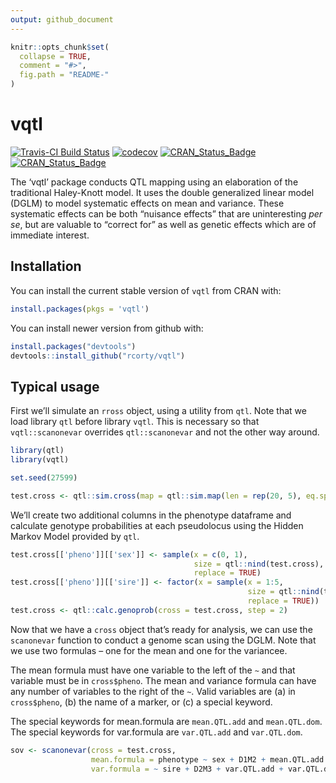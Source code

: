```yaml
---
output: github_document
---
```


<!-- README.md is generated from README.Rmd. Please edit that file -->

```r
knitr::opts_chunk$set(
  collapse = TRUE,
  comment = "#>",
  fig.path = "README-"
)
```

# vqtl

[![Travis-CI Build Status](https://travis-ci.org/rcorty/vqtl.svg?branch=master)](https://travis-ci.org/rcorty/vqtl)
[![codecov](https://codecov.io/gh/rcorty/vqtl/branch/master/graph/badge.svg)](https://codecov.io/gh/rcorty/vqtl)
[![CRAN_Status_Badge](http://www.r-pkg.org/badges/version/vqtl)](https://CRAN.R-project.org/package=vqtl)
[![CRAN_Status_Badge](http://cranlogs.r-pkg.org/badges/vqtl)](https://CRAN.R-project.org/package=vqtl)

The 'vqtl' package conducts QTL mapping using an elaboration of the traditional Haley-Knott model.
It uses the double generalized linear model (DGLM) to model systematic effects on mean and variance.
These systematic effects can be both "nuisance effects" that are uninteresting *per se*, but are valuable to "correct for" as well as genetic effects which are of immediate interest.

## Installation

You can install the current stable version of `vqtl` from CRAN with:

```r
install.packages(pkgs = 'vqtl')
```

You can install newer version from github with:

```r
install.packages("devtools")
devtools::install_github("rcorty/vqtl")
```


## Typical usage

First we'll simulate an `rross` object, using a utility from `qtl`.  Note that we load library `qtl` before library `vqtl`.  This is necessary so that `vqtl::scanonevar` overrides `qtl::scanonevar` and not the other way around.

```r
library(qtl)
library(vqtl)

set.seed(27599)

test.cross <- qtl::sim.cross(map = qtl::sim.map(len = rep(20, 5), eq.spacing = FALSE))
```

We'll create two additional columns in the phenotype dataframe and calculate genotype probabilities at each pseudolocus using the Hidden Markov Model provided by `qtl`.
```r
test.cross[['pheno']][['sex']] <- sample(x = c(0, 1),
                                         size = qtl::nind(test.cross),
                                         replace = TRUE)
test.cross[['pheno']][['sire']] <- factor(x = sample(x = 1:5,
                                                     size = qtl::nind(test.cross),
                                                     replace = TRUE))
test.cross <- qtl::calc.genoprob(cross = test.cross, step = 2)
```

Now that we have a `cross` object that's ready for analysis, we can use the `scanonevar` function to conduct a genome scan using the DGLM.
Note that we use two formulas -- one for the mean and one for the variancee.

The mean formula must have one variable to the left of the `~` and that variable must be in `cross$pheno`.
The mean and variance formula can have any number of variables to the right of the `~`.
Valid variables are (a) in `cross$pheno`, (b) the name of a marker, or (c) a special keyword.

The special keywords for mean.formula are `mean.QTL.add` and `mean.QTL.dom`.
The special keywords for var.formula are `var.QTL.add` and `var.QTL.dom`.

```r
sov <- scanonevar(cross = test.cross,
                  mean.formula = phenotype ~ sex + D1M2 + mean.QTL.add + mean.QTL.dom,
                  var.formula = ~ sire + D2M3 + var.QTL.add + var.QTL.dom)

```
